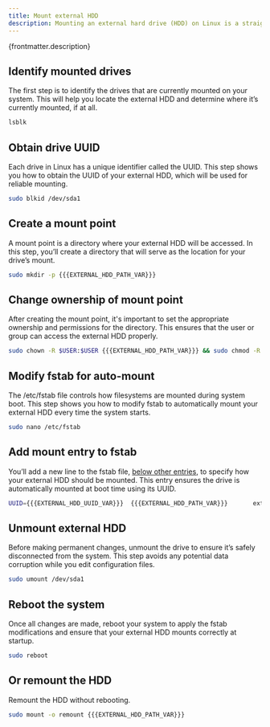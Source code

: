 ```yaml
---
title: Mount external HDD
description: Mounting an external hard drive (HDD) on Linux is a straightforward process, but it requires a few key steps to ensure the drive is properly recognized, mounted and available for use. This guide walks you through how to find your mounted drives, obtain the drive's UUID, create a mount point and configure your system to automatically mount the external HDD on boot. By following these steps, you'll ensure the drive is securely mounted and ready for use.
---
```


<p>{frontmatter.description}</p>

## Identify mounted drives

The first step is to identify the drives that are currently mounted on your system. This will help you locate the external HDD and determine where it’s currently mounted, if at all.

```sh
lsblk
```

## Obtain drive UUID

Each drive in Linux has a unique identifier called the UUID. This step shows you how to obtain the UUID of your external HDD, which will be used for reliable mounting.

```sh
sudo blkid /dev/sda1
```

## Create a mount point

A mount point is a directory where your external HDD will be accessed. In this step, you’ll create a directory that will serve as the location for your drive’s mount.

```sh
sudo mkdir -p {{{EXTERNAL_HDD_PATH_VAR}}}
```

## Change ownership of mount point

After creating the mount point, it's important to set the appropriate ownership and permissions for the directory. This ensures that the user or group can access the external HDD properly.

```sh
sudo chown -R $USER:$USER {{{EXTERNAL_HDD_PATH_VAR}}} && sudo chmod -R 755 {{{EXTERNAL_HDD_PATH_VAR}}}
```

## Modify fstab for auto-mount

The /etc/fstab file controls how filesystems are mounted during system boot. This step shows you how to modify fstab to automatically mount your external HDD every time the system starts.

```sh
sudo nano /etc/fstab
```

## Add mount entry to fstab

You’ll add a new line to the fstab file, <u>below other entries</u>, to specify how your external HDD should be mounted. This entry ensures the drive is automatically mounted at boot time using its UUID.

```sh
UUID={{{EXTERNAL_HDD_UUID_VAR}}}  {{{EXTERNAL_HDD_PATH_VAR}}}       ext4            auto,nofail,noatime,rw,users,exec  0    0
```

## Unmount external HDD

Before making permanent changes, unmount the drive to ensure it’s safely disconnected from the system. This step avoids any potential data corruption while you edit configuration files.

```sh
sudo umount /dev/sda1
```

## Reboot the system

Once all changes are made, reboot your system to apply the fstab modifications and ensure that your external HDD mounts correctly at startup.

```sh
sudo reboot
```

## Or remount the HDD

Remount the HDD without rebooting.

```sh
sudo mount -o remount {{{EXTERNAL_HDD_PATH_VAR}}}
```
